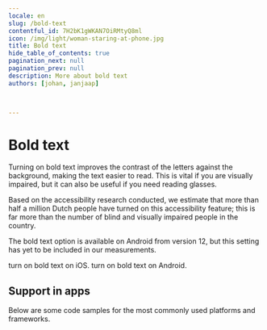```yaml
---
locale: en
slug: /bold-text
contentful_id: 7H2bK1gWKAN7OiRMtyQ8ml
icon: /img/light/woman-staring-at-phone.jpg
title: Bold text
hide_table_of_contents: true
pagination_next: null
pagination_prev: null
description: More about bold text
authors: [johan, janjaap]


	
---
```


# Bold text

Turning on bold text improves the contrast of the letters against the background, making the text easier to read. This is vital if you are visually impaired, but it can also be useful if you need reading glasses.

Based on the accessibility research conducted, we estimate that more than half a million Dutch people have turned on this accessibility feature; this is far more than the number of blind and visually impaired people in the country.

The bold text option is available on Android from version 12, but this setting has yet to be included in our measurements.

<TwoColumnBlock>
  <LeftColumn>
    <ColumnRow>
      <PercentageBlock
        metrics={[
          { title: 'Bold text', key: 'ios-accessibility_is_bold_text_enabled-true', isPercentage: true }
        ]}
        linkLabel="More about bold text"
        linkUrl="/en/stats/bold-text">
        turn on bold text on iOS.
      </PercentageBlock>
    </ColumnRow>
  </LeftColumn>
  <RightColumn>
    <ColumnRow>
      <PercentageBlock
        metrics={[
          { title: 'Bold text', key: 'android-preference_font_weight_adjustment-300', isPercentage: true }
        ]}
        linkLabel="More about bold text"
        linkUrl="/en/stats/bold-text">
        turn on bold text on Android.
      </PercentageBlock>
    </ColumnRow>
  </RightColumn>
</TwoColumnBlock>

## Support in apps

Below are some code samples for the most commonly used platforms and frameworks.

<CodeSample id="text-bold" locale="en"/>